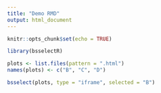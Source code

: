 ```yaml
---
title: "Demo RMD"
output: html_document
---
```


```r
knitr::opts_chunk$set(echo = TRUE)
```

```r
library(bsselectR)

plots <- list.files(pattern = ".html")
names(plots) <- c("B", "C", "D")

bsselect(plots, type = "iframe", selected = "B")
```

